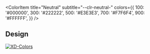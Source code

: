 
<Meta title="Utilities/Colors/Swatches" />

<ColorPalette>
  <ColorItem
    title="Primary"
    subtitle="--clr-primary-"
    colors={{
      100: '#0A5992',
    }}
  />

  <ColorItem
    title="Neutral"
    subtitle="--clr-neutral-"
    colors={{
      100: '#000000',
      300: '#222222',
      500: '#E3E3E3',
      700: '#F7F6F4',
      900: '#FFFFFF',
    }}
  />
</ColorPalette>

## Design
[![XD-Colors](https://img.shields.io/badge/-Colors-%235c5c5c?logo=adobexd&labelColor=450034)](https://xd.adobe.com/view/3ff4c180-5eee-4b0f-941c-2de05a13ccd2-6aa7/specs/)
